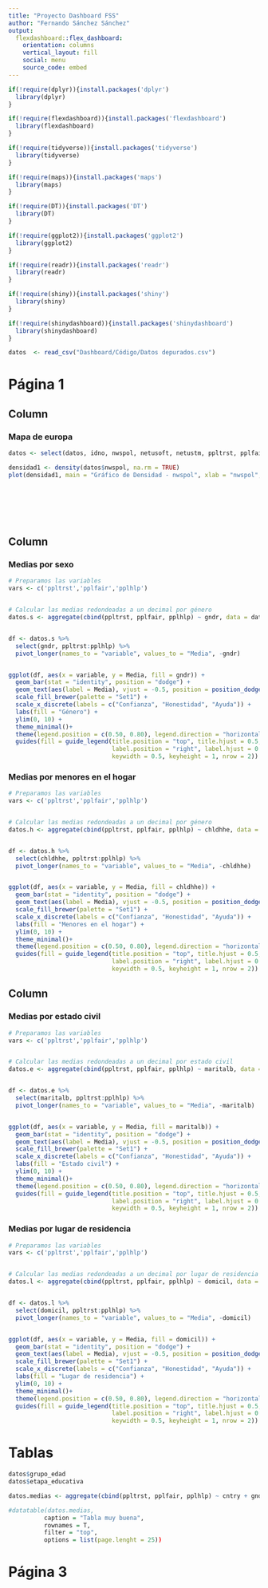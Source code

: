 ```yaml
---
title: "Proyecto Dashboard FSS"
author: "Fernando Sánchez Sánchez"
output: 
  flexdashboard::flex_dashboard:
    orientation: columns
    vertical_layout: fill
    social: menu
    source_code: embed
---
```


```r

if(!require(dplyr)){install.packages('dplyr')
  library(dplyr)
}

if(!require(flexdashboard)){install.packages('flexdashboard')
  library(flexdashboard)
}

if(!require(tidyverse)){install.packages('tidyverse')
  library(tidyverse)
}

if(!require(maps)){install.packages('maps')
  library(maps)
}

if(!require(DT)){install.packages('DT')
  library(DT)
}

if(!require(ggplot2)){install.packages('ggplot2')
  library(ggplot2)
}

if(!require(readr)){install.packages('readr')
  library(readr)
}

if(!require(shiny)){install.packages('shiny')
  library(shiny)
}

if(!require(shinydashboard)){install.packages('shinydashboard')
  library(shinydashboard)
}


```

```r


datos  <- read_csv("Dashboard/Código/Datos depurados.csv")

```


Página 1 
===================


Column {data-width=350}
-----------------------------------------------------------------------

### Mapa de europa

```r
datos <- select(datos, idno, nwspol, netusoft, netustm, ppltrst, pplfair, pplhlp, hhmmb, gndr, agea, cntry, maritalb, chldhhe, domicil, eduyrs)

densidad1 <- density(datos$nwspol, na.rm = TRUE)
plot(densidad1, main = "Gráfico de Densidad - nwspol", xlab = "nwspol", ylab = "Densidad")








```

Column {data-width=250}
-----------------------------------------------------------------------

### Medias por sexo

```r
# Preparamos las variables
vars <- c('ppltrst','pplfair','pplhlp')


# Calcular las medias redondeadas a un decimal por género 
datos.s <- aggregate(cbind(ppltrst, pplfair, pplhlp) ~ gndr, data = datos, FUN = function(x) round(mean(x), 1))


df <- datos.s %>%
  select(gndr, ppltrst:pplhlp) %>%
  pivot_longer(names_to = "variable", values_to = "Media", -gndr)


ggplot(df, aes(x = variable, y = Media, fill = gndr)) +
  geom_bar(stat = "identity", position = "dodge") +
  geom_text(aes(label = Media), vjust = -0.5, position = position_dodge(width = 1), color = "black", size = 3) +
  scale_fill_brewer(palette = "Set1") +
  scale_x_discrete(labels = c("Confianza", "Honestidad", "Ayuda")) +
  labs(fill = "Género") +
  ylim(0, 10) +
  theme_minimal()+
  theme(legend.position = c(0.50, 0.80), legend.direction = "horizontal") +
  guides(fill = guide_legend(title.position = "top", title.hjust = 0.5, title.vjust = 0.5,
                             label.position = "right", label.hjust = 0.5, label.vjust = 0.5,
                             keywidth = 0.5, keyheight = 1, nrow = 2))
```


### Medias por menores en el hogar

```r
# Preparamos las variables
vars <- c('ppltrst','pplfair','pplhlp')


# Calcular las medias redondeadas a un decimal por género 
datos.h <- aggregate(cbind(ppltrst, pplfair, pplhlp) ~ chldhhe, data = datos, FUN = function(x) round(mean(x), 1))


df <- datos.h %>%
  select(chldhhe, ppltrst:pplhlp) %>%
  pivot_longer(names_to = "variable", values_to = "Media", -chldhhe)


ggplot(df, aes(x = variable, y = Media, fill = chldhhe)) +
  geom_bar(stat = "identity", position = "dodge") +
  geom_text(aes(label = Media), vjust = -0.5, position = position_dodge(width = 1), color = "black", size = 3) +
  scale_fill_brewer(palette = "Set1") +
  scale_x_discrete(labels = c("Confianza", "Honestidad", "Ayuda")) +
  labs(fill = "Menores en el hogar") +
  ylim(0, 10) +
  theme_minimal()+
  theme(legend.position = c(0.50, 0.80), legend.direction = "horizontal") +
  guides(fill = guide_legend(title.position = "top", title.hjust = 0.5, title.vjust = 0.5,
                             label.position = "right", label.hjust = 0.5, label.vjust = 0.5,
                             keywidth = 0.5, keyheight = 1, nrow = 2))
```


Column {data-width=250}
-----------------------------------------------------------------------

### Medias por estado civil

```r
# Preparamos las variables
vars <- c('ppltrst','pplfair','pplhlp')


# Calcular las medias redondeadas a un decimal por estado civil
datos.e <- aggregate(cbind(ppltrst, pplfair, pplhlp) ~ maritalb, data = datos, FUN = function(x) round(mean(x), 1))


df <- datos.e %>%
  select(maritalb, ppltrst:pplhlp) %>%
  pivot_longer(names_to = "variable", values_to = "Media", -maritalb)


ggplot(df, aes(x = variable, y = Media, fill = maritalb)) +
  geom_bar(stat = "identity", position = "dodge") +
  geom_text(aes(label = Media), vjust = -0.5, position = position_dodge(width = 1), color = "black", size = 2.5) +
  scale_fill_brewer(palette = "Set1") +
  scale_x_discrete(labels = c("Confianza", "Honestidad", "Ayuda")) +
  labs(fill = "Estado civil") +
  ylim(0, 10) +
  theme_minimal()+
  theme(legend.position = c(0.50, 0.80), legend.direction = "horizontal") +
  guides(fill = guide_legend(title.position = "top", title.hjust = 0.5, title.vjust = 0.5,
                             label.position = "right", label.hjust = 0.5, label.vjust = 0.5,
                             keywidth = 0.5, keyheight = 1, nrow = 2))
```

### Medias por lugar de residencia

```r
# Preparamos las variables
vars <- c('ppltrst','pplfair','pplhlp')


# Calcular las medias redondeadas a un decimal por lugar de residencia 
datos.l <- aggregate(cbind(ppltrst, pplfair, pplhlp) ~ domicil, data = datos, FUN = function(x) round(mean(x), 1))


df <- datos.l %>%
  select(domicil, ppltrst:pplhlp) %>%
  pivot_longer(names_to = "variable", values_to = "Media", -domicil)


ggplot(df, aes(x = variable, y = Media, fill = domicil)) +
  geom_bar(stat = "identity", position = "dodge") +
  geom_text(aes(label = Media), vjust = -0.5, position = position_dodge(width = 1), color = "black", size = 3) +
  scale_fill_brewer(palette = "Set1") +
  scale_x_discrete(labels = c("Confianza", "Honestidad", "Ayuda")) +
  labs(fill = "Lugar de residencia") +
  ylim(0, 10) +
  theme_minimal()+
  theme(legend.position = c(0.50, 0.80), legend.direction = "horizontal") +
  guides(fill = guide_legend(title.position = "top", title.hjust = 0.5, title.vjust = 0.5,
                             label.position = "right", label.hjust = 0.5, label.vjust = 0.5,
                             keywidth = 0.5, keyheight = 1, nrow = 2))
```

Tablas 
===================

```r
datos$grupo_edad
datos$etapa_educativa

```

```r
datos.medias <- aggregate(cbind(ppltrst, pplfair, pplhlp) ~ cntry + gndr + grupo_edad + etapa_educativa + chldhhe + domicil + maritalb, data = datos, FUN = function(x) round(mean(x), 1))

#datatable(datos.medias,
          caption = "Tabla muy buena",
          rownames = T,
          filter = "top",
          options = list(page.lenght = 25))

```


Página 3 
===================